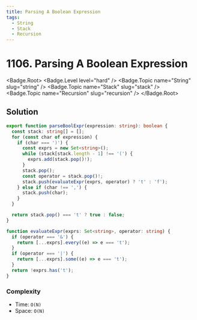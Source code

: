 ```yaml
---
title: Parsing A Boolean Expression
tags:
  - String
  - Stack
  - Recursion
---
```


# 1106. Parsing A Boolean Expression

<Badge.Root>
  <Badge.Level level="hard" />
  <Badge.Topic name="String" slug="string" />
  <Badge.Topic name="Stack" slug="stack" />
  <Badge.Topic name="Recursion" slug="recursion" />
</Badge.Root>

## Solution

```typescript filename="solution.ts" copy
export function parseBoolExpr(expression: string): boolean {
  const stack: string[] = [];
  for (const char of expression) {
    if (char === ')') {
      const exprs = new Set<string>();
      while (stack[stack.length - 1] !== '(') {
        exprs.add(stack.pop()!);
      }
      stack.pop();
      const operator = stack.pop()!;
      stack.push(evaluateExpr(exprs, operator) ? 't' : 'f');
    } else if (char !== ',') {
      stack.push(char);
    }
  }

  return stack.pop() === 't' ? true : false;
}

function evaluateExpr(exprs: Set<string>, operator: string) {
  if (operator === '&') {
    return [...exprs].every((e) => e === 't');
  }
  if (operator === '|') {
    return [...exprs].some((e) => e === 't');
  }
  return !exprs.has('t');
}
```

### Complexity

- Time: `O(N)`
- Space: `O(N)`

<ProblemLink
  codingSite="leetcode"
  href="https://leetcode.com/problems/parsing-a-boolean-expression"
  title="Parsing A Boolean Expression"
/>
